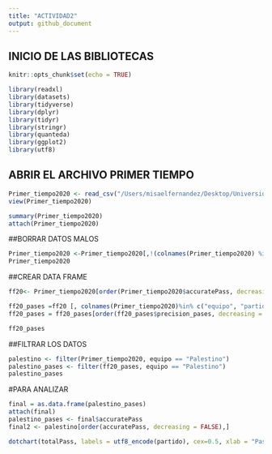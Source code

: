 ```yaml
---
title: "ACTIVIDAD2"
output: github_document
---
```

## INICIO DE LAS BIBLIOTECAS
```r
knitr::opts_chunk$set(echo = TRUE)

library(readxl)
library(datasets)
library(tidyverse)
library(dplyr)
library(tidyr)
library(stringr)
library(quanteda)
library(ggplot2)
library(utf8)

```

## ABRIR EL ARCHIVO PRIMER TIEMPO
```r
Primer_tiempo2020 <- read_csv("/Users/misaelfernandez/Desktop/Universidad/Mineria/ayudantia 1/Ayudantia_DataMining01_2021/Ayudantia 2/Primer_Tiempo2020.csv")
view(Primer_tiempo2020)

```
```r

summary(Primer_tiempo2020)
attach(Primer_tiempo2020)

```
##BORRAR DATOS MALOS
```r
Primer_tiempo2020 <-Primer_tiempo2020[,!(colnames(Primer_tiempo2020) %in% c("id_partido","fasepartido","local","tiempo","formationUsed","torneo"))]
Primer_tiempo2020

```


##CREAR DATA FRAME
```r
ff20<- Primer_tiempo2020[order(Primer_tiempo2020$accuratePass, decreasing = TRUE),]

ff20_pases =ff20 [, colnames(Primer_tiempo2020)%in% c("equipo", "partido", "accuratePass", "totalPass", "precision_pases")]
ff20_pases = ff20_pases[order(ff20_pases$precision_pases, decreasing = TRUE),]

ff20_pases
```
##FILTRAR LOS DATOS

```r
palestino <- filter(Primer_tiempo2020, equipo == "Palestino")
palestino_pases <- filter(ff20_pases, equipo == "Palestino")
palestino_pases

```


#PARA ANALIZAR
```r
final = as.data.frame(palestino_pases)
attach(final)
palestino_pases <- final$accuratePass
final2 <- palestino[order(accuratePass, decreasing = FALSE),]

dotchart(totalPass, labels = utf8_encode(partido), cex=0.5, xlab = "Pases", ylab = "Partido")

```

